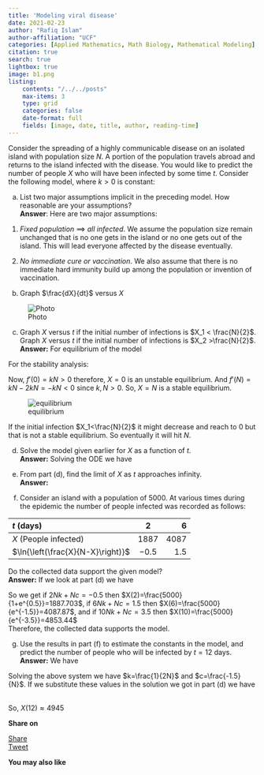 ```yaml
---
title: 'Modeling viral disease'
date: 2021-02-23
author: "Rafiq Islam"
author-affiliation: "UCF"
categories: [Applied Mathematics, Math Biology, Mathematical Modeling]
citation: true
search: true
lightbox: true
image: b1.png
listing: 
    contents: "/../../posts"
    max-items: 3
    type: grid
    categories: false
    date-format: full
    fields: [image, date, title, author, reading-time]
---  
```


<script async src="https://pagead2.googlesyndication.com/pagead/js/adsbygoogle.js?client=ca-pub-6878992848042528"
     crossorigin="anonymous"></script>  

Consider the spreading of a highly communicable disease on an isolated island
with population size $N$. A portion of the population travels abroad and returns
to the island infected with the disease. You would like to predict the number
of people $X$ who will have been infected by some time $t$. Consider the following
model, where $k > 0$ is constant:  


\begin{equation*}
  \frac{dX}{dt}=k\textcolor{red}{X}(N-X)
\end{equation*}
  

a. List two major assumptions implicit in the preceding model. How reasonable
are your assumptions?  
**Answer**: Here are two major assumptions:  
1. *Fixed population* $\implies$ *all infected*. We assume the population size remain unchanged that is no one gets in the island or no one gets out of the island. This will lead everyone affected by the disease eventually. 

2. *No immediate cure or vaccination*. We also assume that there is no immediate hard immunity build up among the population or invention of vaccination.  

b. Graph $\frac{dX}{dt}$ versus $X$  

![Photo](b1.png)  

c. Graph $X$ versus $t$ if the initial number of infections is $X_1 < \frac{N}{2}$. Graph $X$ versus $t$ if the initial number of infections is $X_2 >\frac{N}{2}$.  
**Answer:** For equilibrium of the model  

\begin{align*}
  f(X)&=kX(N-X)=0\\
  \implies kX&=0 & N-X=0\\
  \implies X=&0  & X=N
\end{align*}
For the stability analysis:  

\begin{align*}
f(X)&=(kN)X-kX^2 & \implies f'(X)=kN-2kX
\end{align*}  


Now, $f'(0)=kN>0$ therefore, $X=0$ is an unstable equilibrium. And $f'(N)=kN-2kN=-kN<0$ since $k, N>0$. So, $X=N$ is a stable equilibrium.  

![equilibrium](b2.png)  

If the initial infection $X_1<\frac{N}{2}$ it might decrease and reach to 0 but that is not a stable equilibrium. So eventually it will hit $N$.  


d. Solve the model given earlier for $X$ as a function of $t$.  
**Answer:** Solving the ODE we have  


\begin{align*}
  \frac{dX}{dt}&=kX(N-X)\\
  \text{Since}\hspace{2mm} X&>0\\
  \frac{dX}{X(N-X)}&=kdt\\
  \implies \int \frac{dX}{X(N-X)}&=\int kdt\\
  \implies \frac{1}{N}\int \left(\frac{1}{X}+\frac{1}{N-X}\right)dX&= \int kdt\\
  \implies \frac{1}{N} \ln\left(\frac{X}{N-X}\right)&=kt+c\\
  \implies \ln\left(\frac{X}{N-X}\right)&=Nkt+Nc\\
  \implies \frac{X}{N-X}&=e^{Nkt+Nc}\\
  \implies X&=Ne^{Nkt+Nc}-Xe^{Nkt+Nc}\\
  \implies X\left(1+e^{Nkt+Nc}\right)&=Ne^{Nkt+Nc}\\
  \implies X(t)&=\frac{Ne^{Nkt+Nc}}{1+e^{Nkt+Nc}}\\
  \implies X(t)&=\frac{N}{1+e^{-(Nkt+Nc)}}
\end{align*}


e. From part (d), find the limit of $X$ as $t$ approaches infinity.  
**Answer:** 

\begin{align*}
\lim_{t\longrightarrow \infty} X(t)&=\lim_{t\longrightarrow \infty} \frac{N}{1+e^{-(Nkt+Nc)}}=N
\end{align*}


f. Consider an island with a population of $5000$. At various times during the
epidemic the number of people infected was recorded as follows:  

| $t$ (days) | 2 | 6 | 10 |
|:--------|:-------:|--------:|
| $X$ (People infected)  | $1887$   | $4087$ | $4853$ |
|$\ln{\left(\frac{X}{N-X}\right)}$ | $-0.5$ | $1.5$ | $3.5$|

 
Do the collected data support the given model?  
**Answer:** If we look at part (d) we have  


\begin{align*}
\ln\left(\frac{X}{N-X}\right)&=Nkt+Nc & \text(And),\\
X(t)&=\frac{N}{1+e^{-(Nkt+Nc)}}
\end{align*}

So we get if $2Nk+Nc=-0.5$ then $X(2)=\frac{5000}{1+e^{0.5}}=1887.703$, if $6Nk+Nc=1.5$ then $X(6)=\frac{5000}{e^{-1.5}}=4087.87$, and if $10Nk+Nc=3.5$ then $X(10)=\frac{5000}{e^{-3.5}}=4853.44$  
Therefore, the collected data supports the model.  


g. Use the results in part (f) to estimate the constants in the model, and predict
the number of people who will be infected by $t = 12$ days.  
**Answer:** We have  

\begin{align*}
2Nk+Nc&=-0.5\\
6Nk+Nc&=1.5
\end{align*}   

Solving the above system we have $k=\frac{1}{2N}$ and $c=\frac{-1.5}{N}$. If we substitute these values in the solution we got in part (d) we have  


\begin{align*}
  X(t)&=\frac{N}{1+e^{-\left(\frac{t}{2}-1.5\right)}}
\end{align*}    
So, $X(12)\approx 4945$  

<div id="fb-root"></div>
<script async defer crossorigin="anonymous" src="https://connect.facebook.net/en_US/sdk.js#xfbml=1&version=v20.0" nonce="LLmYyE8W"></script>

<div id="fb-root"></div>
<script async defer crossorigin="anonymous" src="https://connect.facebook.net/en_US/sdk.js#xfbml=1&version=v20.0" nonce="xi3MqdlY"></script>  

**Share on**  

<div class="share-buttons">
  <div class="fb-share-button" data-href="https://mrislambd.github.io/posts/mathbiology/" data-layout="button_count" data-size="small"><a target="_blank" href="https://www.facebook.com/sharer/sharer.php?u=https%3A%2F%2Fmrislambd.github.io%2Fposts%2Fmathbiology%2F&amp;src=sdkpreparse" class="fb-xfbml-parse-ignore">Share</a></div> 

  <script src="https://platform.linkedin.com/in.js" type="text/javascript">lang: en_US</script>
  <script type="IN/Share" data-url="https://mrislambd.github.io/posts/mathbiology/"></script>  

  <a href="https://twitter.com/share?ref_src=twsrc%5Etfw" class="twitter-share-button"  data-url="https://mrislambd.github.io/posts/mathbiology/" data-show-count="false">Tweet</a>
    <script async src="https://platform.twitter.com/widgets.js" charset="utf-8"></script>  
</div>


<div class="fb-comments" data-href="https://mrislambd.github.io/posts/mathbiology/" data-width="650" data-numposts="5"></div>  


**You may also like**  









